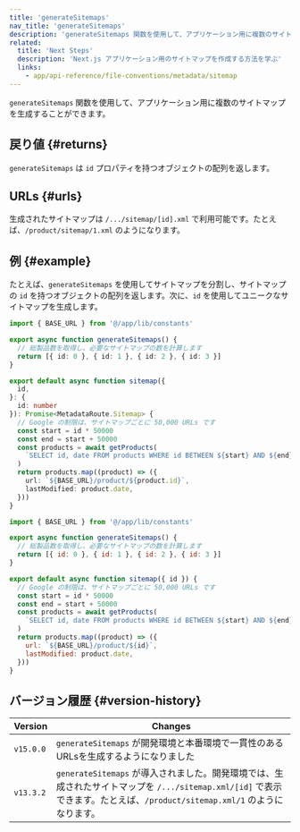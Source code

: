 ```yaml
---
title: 'generateSitemaps'
nav_title: 'generateSitemaps'
description: 'generateSitemaps 関数を使用して、アプリケーション用に複数のサイトマップを作成する方法を学ぶ'
related:
  title: 'Next Steps'
  description: 'Next.js アプリケーション用のサイトマップを作成する方法を学ぶ'
  links:
    - app/api-reference/file-conventions/metadata/sitemap
---
```


`generateSitemaps` 関数を使用して、アプリケーション用に複数のサイトマップを生成することができます。

## 戻り値 {#returns}

`generateSitemaps` は `id` プロパティを持つオブジェクトの配列を返します。

## URLs {#urls}

生成されたサイトマップは `/.../sitemap/[id].xml` で利用可能です。たとえば、`/product/sitemap/1.xml` のようになります。

## 例 {#example}

たとえば、`generateSitemaps` を使用してサイトマップを分割し、サイトマップの `id` を持つオブジェクトの配列を返します。次に、`id` を使用してユニークなサイトマップを生成します。

<Tabs>
<TabItem value="ts" label="TypeScript">

```ts title="app/product/sitemap.ts" switcher
import { BASE_URL } from '@/app/lib/constants'

export async function generateSitemaps() {
  // 総製品数を取得し、必要なサイトマップの数を計算します
  return [{ id: 0 }, { id: 1 }, { id: 2 }, { id: 3 }]
}

export default async function sitemap({
  id,
}: {
  id: number
}): Promise<MetadataRoute.Sitemap> {
  // Google の制限は、サイトマップごとに 50,000 URLs です
  const start = id * 50000
  const end = start + 50000
  const products = await getProducts(
    `SELECT id, date FROM products WHERE id BETWEEN ${start} AND ${end}`
  )
  return products.map((product) => ({
    url: `${BASE_URL}/product/${product.id}`,
    lastModified: product.date,
  }))
}
```

</TabItem>
<TabItem value="js" label="JavaScript">

```js title="app/product/sitemap.js" switcher
import { BASE_URL } from '@/app/lib/constants'

export async function generateSitemaps() {
  // 総製品数を取得し、必要なサイトマップの数を計算します
  return [{ id: 0 }, { id: 1 }, { id: 2 }, { id: 3 }]
}

export default async function sitemap({ id }) {
  // Google の制限は、サイトマップごとに 50,000 URLs です
  const start = id * 50000
  const end = start + 50000
  const products = await getProducts(
    `SELECT id, date FROM products WHERE id BETWEEN ${start} AND ${end}`
  )
  return products.map((product) => ({
    url: `${BASE_URL}/product/${id}`,
    lastModified: product.date,
  }))
}
```

</TabItem>
</Tabs>

## バージョン履歴 {#version-history}

| Version   | Changes                                                                                                                                                                   |
| --------- | ------------------------------------------------------------------------------------------------------------------------------------------------------------------------- |
| `v15.0.0` | `generateSitemaps` が開発環境と本番環境で一貫性のあるURLsを生成するようになりました                                                                                       |
| `v13.3.2` | `generateSitemaps` が導入されました。開発環境では、生成されたサイトマップを `/.../sitemap.xml/[id]` で表示できます。たとえば、`/product/sitemap.xml/1` のようになります。 |
